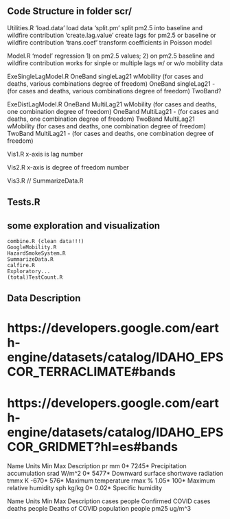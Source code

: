 ## Code Structure in folder scr/

Utilities.R
    'load.data'           load data 
    'split.pm'            split pm2.5 into baseline and wildfire contribution 
    'create.lag.value'    create lags for pm2.5 or baseline or wildfire contribution 
    'trans.coef'          transform coefficients in Poisson model 
        
Model.R
    'model' regression 
        1) on pm2.5 values; 
        2) on pm2.5 baseline and wildfire contribution 
        works for sinple or multiple lags
        w/ or w/o mobility data 

ExeSingleLagModel.R 
      OneBand     singleLag21     wMobility      (for cases and deaths, various combinations degree of freedom)
      OneBand     singleLag21     -              (for cases and deaths, various combinations degree of freedom)
      TwoBand? 
      
ExeDistLagModel.R 
      OneBand     MultiLag21      wMobility      (for cases and deaths, one combination degree of freedom)
      OneBand     MultiLag21      -              (for cases and deaths, one combination degree of freedom)
      TwoBand     MultiLag21      wMobility      (for cases and deaths, one combination degree of freedom)  
      TwoBand     MultiLag21      -              (for cases and deaths, one combination degree of freedom)

Vis1.R
    x-axis is lag number
    
Vis2.R
    x-axis is degree of freedom number

Vis3.R // SummarizeData.R

## Tests.R


## some exploration and visualization 
    combine.R (clean data!!!)
    GoogleMobility.R
    HazardSmokeSystem.R
    SummarizeData.R
    calfire.R
    Exploratory...
    (total)TestCount.R
    
## Data Description 

# https://developers.google.com/earth-engine/datasets/catalog/IDAHO_EPSCOR_TERRACLIMATE#bands
# https://developers.google.com/earth-engine/datasets/catalog/IDAHO_EPSCOR_GRIDMET?hl=es#bands
Name	Units	Min	  Max	    Description
pr	  mm	  0*	  7245*   Precipitation accumulation
srad	W/m^2 0*	  5477*	  Downward surface shortwave radiation
tmmx	K	    -670*	576*	  Maximum temperature
rmax	%	    1.05*	100*    Maximum relative humidity
sph	  kg/kg	0*	  0.02*   Specific humidity

Name	      Units	    Min	  Max	    Description
cases       people                  Confirmed COVID cases            
deaths      people                  Deaths of COVID
population  people
pm25        ug/m^3